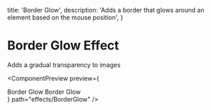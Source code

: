 

  title: 'Border Glow',
  description: 'Adds a border that glows around an element based on the mouse position',
}

# Border Glow Effect

<div className="mt-4">Adds a gradual transparency to images</div>


<ComponentPreview
  preview={
    <div className="flex flex-col gap-2">
      <BorderGlow>Border Glow</BorderGlow>
      <BorderGlow>Border Glow</BorderGlow>
    </div>
  }
  path="effects/BorderGlow"
/>